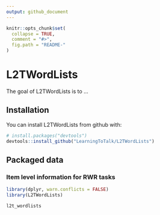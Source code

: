 ```yaml
---
output: github_document
---
```


<!-- README.md is generated from README.Rmd. Please edit that file -->

```r
knitr::opts_chunk$set(
  collapse = TRUE,
  comment = "#>",
  fig.path = "README-"
)
```

# L2TWordLists

The goal of L2TWordLists is to ...

## Installation

You can install L2TWordLists from github with:

```r
# install.packages("devtools")
devtools::install_github("LearningToTalk/L2TWordLists")
```

## Packaged data

### Item level information for RWR tasks

```r
library(dplyr, warn.conflicts = FALSE)
library(L2TWordLists)

l2t_wordlists
```

